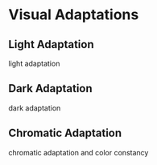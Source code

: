# Visual Adaptations {#sec-chpt-hvs-adaptations}

## Light Adaptation {#sec-chpt-hvs-adaptations-light}

light adaptation

## Dark Adaptation {#sec-chpt-hvs-adaptations-dark}

dark adaptation

## Chromatic Adaptation {#sec-chpt-hvs-adaptations-chroma}

chromatic adaptation and color constancy